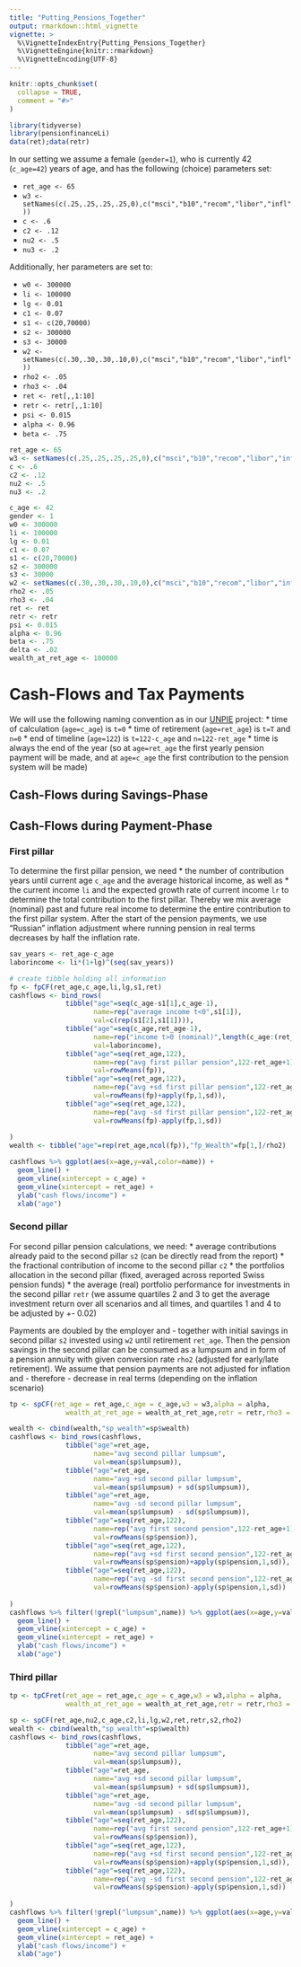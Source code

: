 ```yaml
---
title: "Putting_Pensions_Together"
output: rmarkdown::html_vignette
vignette: >
  %\VignetteIndexEntry{Putting_Pensions_Together}
  %\VignetteEngine{knitr::rmarkdown}
  %\VignetteEncoding{UTF-8}
---
```


```r
knitr::opts_chunk$set(
  collapse = TRUE,
  comment = "#>"
)
```

```r
library(tidyverse)
library(pensionfinanceLi)
data(ret);data(retr)
```

In our setting we assume a female (`gender=1`), who is currently 42 (`c_age=42`) years of age, and has the following (choice) parameters set:

* `ret_age <- 65`
* `w3 <- setNames(c(.25,.25,.25,.25,0),c("msci","b10","recom","libor","infl"))`
* `c <- .6`
* `c2 <- .12`
* `nu2 <- .5`
* `nu3 <- .2`

Additionally, her parameters are set to:

* `w0 <- 300000`
* `li <- 100000`
* `lg <- 0.01`
* `c1 <- 0.07`
* `s1 <- c(20,70000)`
* `s2 <- 300000`
* `s3 <- 30000`
* `w2 <- setNames(c(.30,.30,.30,.10,0),c("msci","b10","recom","libor","infl"))`
* `rho2 <- .05`
* `rho3 <- .04`
* `ret <- ret[,,1:10]`
* `retr <- retr[,,1:10]`
* `psi <- 0.015`
* `alpha <- 0.96`
* `beta <- .75`

```r
ret_age <- 65
w3 <- setNames(c(.25,.25,.25,.25,0),c("msci","b10","recom","libor","infl"))
c <- .6
c2 <- .12
nu2 <- .5
nu3 <- .2

c_age <- 42
gender <- 1
w0 <- 300000
li <- 100000
lg <- 0.01
c1 <- 0.07
s1 <- c(20,70000)
s2 <- 300000
s3 <- 30000
w2 <- setNames(c(.30,.30,.30,.10,0),c("msci","b10","recom","libor","infl"))
rho2 <- .05
rho3 <- .04
ret <- ret
retr <- retr
psi <- 0.015
alpha <- 0.96
beta <- .75
delta <- .02
wealth_at_ret_age <- 100000
```

# Cash-Flows and Tax Payments

We will use the following naming convention as in our [UNPIE](unpie.eu) project:
* time of calculation (`age=c_age`) is `t=0`
* time of retirement (`age=ret_age`) is `t=T` and `n=0`
* end of timeline (`age=122`) is `t=122-c_age` and `n=122-ret_age`
* time is always the end of the year (so at `age=ret_age` the first yearly pension payment will be made, and at `age=c_age` the first contribution to the pension system will be made)


## Cash-Flows during Savings-Phase


## Cash-Flows during Payment-Phase

### First pillar

To determine the first pillar pension, we need 
* the number of contribution years until current age `c_age` and the average historical income, as well as
* the current income `li` and the expected growth rate of current income `lr`
to determine the total contribution to the first pillar. Thereby we mix average (nominal) past and future real income to determine the entire contribution to the first pillar system. After the start of the pension payments, we use "Russian" inflation adjustment where running pension in real terms decreases by half the inflation rate.

```r
sav_years <- ret_age-c_age
laborincome <- li*(1+lg)^(seq(sav_years))

# create tibble holding all information
fp <- fpCF(ret_age,c_age,li,lg,s1,ret)
cashflows <- bind_rows(
              tibble("age"=seq(c_age-s1[1],c_age-1),
                     name=rep("average income t<0",s1[1]),
                     val=c(rep(s1[2],s1[1]))),
              tibble("age"=seq(c_age,ret_age-1),
                     name=rep("income t>0 (nominal)",length(c_age:(ret_age-1))),
                     val=laborincome),
              tibble("age"=seq(ret_age,122),
                     name=rep("avg first pillar pension",122-ret_age+1),
                     val=rowMeans(fp)),
              tibble("age"=seq(ret_age,122),
                     name=rep("avg +sd first pillar pension",122-ret_age+1),
                     val=rowMeans(fp)+apply(fp,1,sd)),
              tibble("age"=seq(ret_age,122),
                     name=rep("avg -sd first pillar pension",122-ret_age+1),
                     val=rowMeans(fp)-apply(fp,1,sd))
              
)
wealth <- tibble("age"=rep(ret_age,ncol(fp)),"fp_Wealth"=fp[1,]/rho2)

cashflows %>% ggplot(aes(x=age,y=val,color=name)) +
  geom_line() +
  geom_vline(xintercept = c_age) +
  geom_vline(xintercept = ret_age) +
  ylab("cash flows/income") +
  xlab("age")
```
### Second pillar

For second pillar pension calculations, we need:
* average contributions already paid to the second pillar `s2` (can be directly read from the report)
* the fractional contribution of income to the second pillar `c2`
* the portfolios allocation in the second pillar (fixed, averaged across reported Swiss pension funds)
* the average (real) portfolio performance for investments in the second pillar `retr` (we assume quartiles 2 and 3 to get the average investment return over all scenarios and all times, and quartiles 1 and 4 to be adjusted by +- 0.02)

Payments are doubled by the employer and - together with initial savings in second pillar `s2` invested using `w2` until retirement `ret_age`. Then the pension savings in the second pillar can be consumed as a lumpsum and in form of a pension annuity with given conversion rate `rho2` (adjusted for early/late retirement). We assume that pension payments are not adjusted for inflation and - therefore - decrease in real terms (depending on the inflation scenario)

```r
tp <- spCF(ret_age = ret_age,c_age = c_age,w3 = w3,alpha = alpha,
              wealth_at_ret_age = wealth_at_ret_age,retr = retr,rho3 = rho3,psi = psi)

wealth <- cbind(wealth,"sp_wealth"=sp$wealth)
cashflows <- bind_rows(cashflows,
              tibble("age"=ret_age,
                     name="avg second pillar lumpsum",
                     val=mean(sp$lumpsum)),
              tibble("age"=ret_age,
                     name="avg +sd second pillar lumpsum",
                     val=mean(sp$lumpsum) + sd(sp$lumpsum)),
              tibble("age"=ret_age,
                     name="avg -sd second pillar lumpsum",
                     val=mean(sp$lumpsum) - sd(sp$lumpsum)),
              tibble("age"=seq(ret_age,122),
                     name=rep("avg first second pension",122-ret_age+1),
                     val=rowMeans(sp$pension)),
              tibble("age"=seq(ret_age,122),
                     name=rep("avg +sd first second pension",122-ret_age+1),
                     val=rowMeans(sp$pension)+apply(sp$pension,1,sd)),
              tibble("age"=seq(ret_age,122),
                     name=rep("avg -sd first second pension",122-ret_age+1),
                     val=rowMeans(sp$pension)-apply(sp$pension,1,sd))
              
)
cashflows %>% filter(!grepl("lumpsum",name)) %>% ggplot(aes(x=age,y=val,color=name)) +
  geom_line() +
  geom_vline(xintercept = c_age) +
  geom_vline(xintercept = ret_age) +
  ylab("cash flows/income") +
  xlab("age")

```
### Third pillar

```r

tp <- tpCFret(ret_age = ret_age,c_age = c_age,w3 = w3,alpha = alpha,
              wealth_at_ret_age = wealth_at_ret_age,retr = retr,rho3 = rho3,psi = psi)

sp <- spCF(ret_age,nu2,c_age,c2,li,lg,w2,ret,retr,s2,rho2)
wealth <- cbind(wealth,"sp_wealth"=sp$wealth)
cashflows <- bind_rows(cashflows,
              tibble("age"=ret_age,
                     name="avg second pillar lumpsum",
                     val=mean(sp$lumpsum)),
              tibble("age"=ret_age,
                     name="avg +sd second pillar lumpsum",
                     val=mean(sp$lumpsum) + sd(sp$lumpsum)),
              tibble("age"=ret_age,
                     name="avg -sd second pillar lumpsum",
                     val=mean(sp$lumpsum) - sd(sp$lumpsum)),
              tibble("age"=seq(ret_age,122),
                     name=rep("avg first second pension",122-ret_age+1),
                     val=rowMeans(sp$pension)),
              tibble("age"=seq(ret_age,122),
                     name=rep("avg +sd first second pension",122-ret_age+1),
                     val=rowMeans(sp$pension)+apply(sp$pension,1,sd)),
              tibble("age"=seq(ret_age,122),
                     name=rep("avg -sd first second pension",122-ret_age+1),
                     val=rowMeans(sp$pension)-apply(sp$pension,1,sd))
              
)
cashflows %>% filter(!grepl("lumpsum",name)) %>% ggplot(aes(x=age,y=val,color=name)) +
  geom_line() +
  geom_vline(xintercept = c_age) +
  geom_vline(xintercept = ret_age) +
  ylab("cash flows/income") +
  xlab("age")

```


